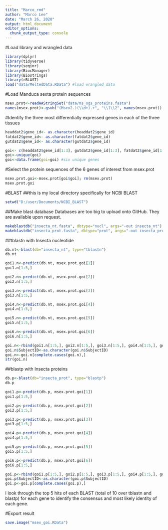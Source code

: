 ```yaml
---
title: "Marco_rmd"
author: "Marco Lee"
date: "March 26, 2020"
output: html_document
editor_options: 
  chunk_output_type: console
---
```


#Load library and wrangled data
```r
library(dplyr)
library(tidyverse)
library(seqinr)
library(BiocManager)
library(Biostrings)
library(rBLAST)
load("data/MeltedData.RData") #load wrangled data
```

#Load Manduca sexta protein sequences
```r
msex.prot<-readAAStringSet("data/ms_ogs_proteins.fasta")
names(msex.prot)<-gsub("(Msex2.)(\\d+).+", "\\1\\2", names(msex.prot)) #remove additional comments after gene ID
```

#Identify the three most differentially expressed genes in each of the three tissues
```r
headdat2$gene_id<- as.character(headdat2$gene_id)
fatdat2$gene_id<- as.character(fatdat2$gene_id)
gutdat2$gene_id<- as.character(gutdat2$gene_id)

goi<- c(headdat2$gene_id[1:3], gutdat2$gene_id[1:3], fatdat2$gene_id[1:3])
goi<-unique(goi)
goi<-data.frame(goi=goi) #six unique genes
```

#Select the protein sequences of the 6 genes of interest from msex.prot
```r
msex.prot.goi<-msex.prot[goi$goi]; rm(msex.prot)
msex.prot.goi
```

#BLAST
##this is my local directory specifically for NCBI BLAST
```r
setwd("D:/user/Documents/NCBI_BLAST")
```

##Make blast database
Databases are too big to upload onto GitHub. They are available upon request.
```r
makeblastdb("insecta_nt.fasta", dbtype="nucl", args="-out insecta_nt") #create blast database of insecta nucleotides
makeblastdb("insecta_prot.fasta", dbtype="prot", args="-out insecta_prot") #create blast database of insecta proteins
```

##tblastn with Insecta nucleotide
```r
db.nt<-blast(db="insecta_nt", type="tblastn")
db.nt

goi1.n<-predict(db.nt, msex.prot.goi[1])
goi1.n[1:5,]

goi2.n<-predict(db.nt, msex.prot.goi[2])
goi2.n[1:5,]

goi3.n<-predict(db.nt, msex.prot.goi[3])
goi3.n[1:5,]

goi4.n<-predict(db.nt, msex.prot.goi[4])
goi4.n[1:5,]

goi5.n<-predict(db.nt, msex.prot.goi[5])
goi5.n[1:5,]

goi6.n<-predict(db.nt, msex.prot.goi[6])
goi6.n[1:5,]

goi.n<-rbind(goi1.n[1:5,], goi2.n[1:5,], goi3.n[1:5,], goi4.n[1:5,], goi5.n[1:5,], goi6.n[1:5,])
goi.n$SubjectID<-as.character(goi.n$SubjectID)
goi.n<-goi.n[complete.cases(goi.n),]
str(goi.n)
```

##blastp with Insecta proteins
```r
db.p<-blast(db="insecta_prot", type="blastp")
db.p

goi1.p<-predict(db.p, msex.prot.goi[1])
goi1.p[1:5,]

goi2.p<-predict(db.p, msex.prot.goi[2])
goi2.p[1:5,]

goi3.p<-predict(db.p, msex.prot.goi[3])
goi3.p[1:5,]

goi4.p<-predict(db.p, msex.prot.goi[4])
goi4.p[1:5,]

goi5.p<-predict(db.p, msex.prot.goi[5])
goi5.p[1:5,]

goi6.p<-predict(db.p, msex.prot.goi[6])
goi6.p[1:5,]

goi.p<-rbind(goi1.p[1:5,], goi2.p[1:5,], goi3.p[1:5,], goi4.p[1:5,], goi5.p[1:5,], goi6.p[1:5,])
goi.p$SubjectID<-as.character(goi.p$SubjectID)
goi.p<-goi.p[complete.cases(goi.p),]
```
I look through the top 5 hits of each BLAST (total of 10 over tblastn and blastp) for each gene to identify the consensus and most likely identity of each gene.

#Export result
```r
save.image("msex_goi.RData")
```
